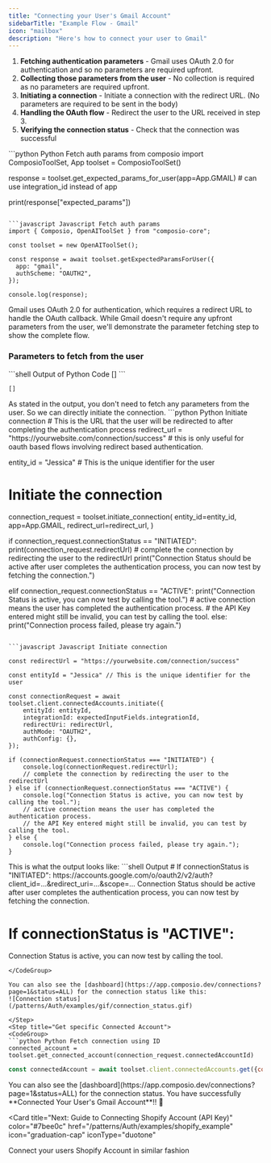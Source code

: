 ```yaml
---
title: "Connecting your User's Gmail Account"
sidebarTitle: "Example Flow - Gmail"
icon: "mailbox"
description: "Here's how to connect your user to Gmail"
---
```


1. **Fetching authentication parameters** - Gmail uses OAuth 2.0 for authentication and so no parameters are required upfront.
2. **Collecting those parameters from the user** - No collection is required as no parameters are required upfront.
3. **Initiating a connection** - Initiate a connection with the redirect URL. (No parameters are required to be sent in the body)
4. **Handling the OAuth flow** - Redirect the user to the URL received in step 3.
5. **Verifying the connection status** - Check that the connection was successful

<Steps>
<Step title="Fetching Authentication Parameters">
<CodeGroup>
```python Python Fetch auth params 
from composio import ComposioToolSet, App
toolset = ComposioToolSet()

response = toolset.get_expected_params_for_user(app=App.GMAIL) # can use integration_id instead of app

print(response["expected_params"])

```

```javascript Javascript Fetch auth params
import { Composio, OpenAIToolSet } from "composio-core";

const toolset = new OpenAIToolSet();

const response = await toolset.getExpectedParamsForUser({
  app: "gmail",
  authScheme: "OAUTH2",
});

console.log(response);
```
</CodeGroup>

<Warning>
Gmail uses OAuth 2.0 for authentication, which requires a redirect URL to handle the OAuth callback.
</Warning>

<Tip>
While Gmail doesn't require any upfront parameters from the user, we'll demonstrate the parameter fetching step to show the complete flow.
</Tip>

### Parameters to fetch from the user
<CodeGroup>
```shell Output of Python Code
[]
```

```shell Output of Javascript Code
[]
```
</CodeGroup>
<Info>
As stated in the output, you don't need to fetch any parameters from the user. So we can directly initiate the connection.
</Info>
</Step>
<Step title="Initiating a Connection">
<CodeGroup>
```python Python Initiate connection 
# This is the URL that the user will be redirected to after completing the authentication process
redirect_url = "https://yourwebsite.com/connection/success"
# this is only useful for oauth based flows involving redirect based authentication. 

entity_id = "Jessica"  # This is the unique identifier for the user

# Initiate the connection
connection_request = toolset.initiate_connection(
    entity_id=entity_id,
    app=App.GMAIL,
    redirect_url=redirect_url,
)


if connection_request.connectionStatus == "INITIATED":
    print(connection_request.redirectUrl)
    # complete the connection by redirecting the user to the redirectUrl
    print("Connection Status should be active after user completes the authentication process, you can now test by fetching the connection.")
    
elif connection_request.connectionStatus == "ACTIVE":
    print("Connection Status is active, you can now test by calling the tool.")
    # active connection means the user has completed the authentication process. 
    # the API Key entered might still be invalid, you can test by calling the tool.
else:
    print("Connection process failed, please try again.")
```

```javascript Javascript Initiate connection 

const redirectUrl = "https://yourwebsite.com/connection/success"

const entityId = "Jessica" // This is the unique identifier for the user

const connectionRequest = await toolset.client.connectedAccounts.initiate({
    entityId: entityId,
    integrationId: expectedInputFields.integrationId, 
    redirectUri: redirectUrl,
    authMode: "OAUTH2",
    authConfig: {},
});

if (connectionRequest.connectionStatus === "INITIATED") {
    console.log(connectionRequest.redirectUrl);
    // complete the connection by redirecting the user to the redirectUrl
} else if (connectionRequest.connectionStatus === "ACTIVE") {
    console.log("Connection Status is active, you can now test by calling the tool.");
    // active connection means the user has completed the authentication process. 
    // the API Key entered might still be invalid, you can test by calling the tool.
} else {
    console.log("Connection process failed, please try again.");
}

```
</CodeGroup>
        This is what the output looks like:
<CodeGroup>
```shell Output
# If connectionStatus is "INITIATED":
https://accounts.google.com/o/oauth2/v2/auth?client_id=...&redirect_uri=...&scope=...
Connection Status should be active after user completes the authentication process, you can now test by fetching the connection.

# If connectionStatus is "ACTIVE":
Connection Status is active, you can now test by calling the tool.
```
</CodeGroup>

You can also see the [dashboard](https://app.composio.dev/connections?page=1&status=ALL) for the connection status like this:
![Connection status](/patterns/Auth/examples/gif/connection_status.gif)

</Step>
<Step title="Get specific Connected Account">
<CodeGroup>
```python Python Fetch connection using ID 
connected_account = toolset.get_connected_account(connection_request.connectedAccountId)
```

```javascript Javascript Fetch connection using ID 
const connectedAccount = await toolset.client.connectedAccounts.get({connectedAccountId:connectionRequest.connectedAccountId})
```
</CodeGroup>
</Step>
</Steps>

<Tip>
You can also see the [dashboard](https://app.composio.dev/connections?page=1&status=ALL) for the connection status. 
</Tip>

<Info>
You have successfully **Connected Your User's Gmail Account**!! 🎉
</Info>

<br/>

<Card
  title="Next: Guide to Connecting Shopify Account (API Key)"
  color="#7bee0c"
  href="/patterns/Auth/examples/shopify_example"
  icon="graduation-cap"
  iconType="duotone"
>
  Connect your users Shopify Account in similar fashion 
</Card>
